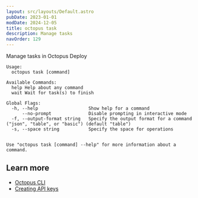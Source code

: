 ```yaml
---
layout: src/layouts/Default.astro
pubDate: 2023-01-01
modDate: 2024-12-05
title: octopus task
description: Manage tasks
navOrder: 129
---
```


Manage tasks in Octopus Deploy

```
Usage:
  octopus task [command]

Available Commands:
  help Help about any command
  wait Wait for task(s) to finish

Global Flags:
  -h, --help                   Show help for a command
      --no-prompt              Disable prompting in interactive mode
  -f, --output-format string   Specify the output format for a command ("json", "table", or "basic") (default "table")
  -s, --space string           Specify the space for operations


Use "octopus task [command] --help" for more information about a command.
```

## Learn more

- [Octopus CLI](/docs/octopus-rest-api/cli)
- [Creating API keys](/docs/octopus-rest-api/how-to-create-an-api-key)